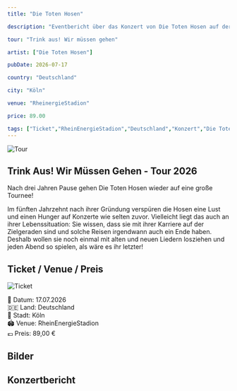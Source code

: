 ```yaml
---
title: "Die Toten Hosen"

description: "Eventbericht über das Konzert von Die Toten Hosen auf der 'Trink aus! Wir müssen gehen Tour' im RheinEnergieStadion in Köln am 17.07.2026."

tour: "Trink aus! Wir müssen gehen"

artist: ["Die Toten Hosen"]

pubDate: 2026-07-17

country: "Deutschland"

city: "Köln"

venue: "RheinergieStadion"

price: 89.00

tags: ["Ticket","RheinEnergieStadion","Deutschland","Konzert","Die Toten Hosen","Trink aus! Wir müssen gehen Tour","2026"]
---
```


![Tour](../../../gallery/2026/07/17/2026-07-17_00-00-00.jpg)

## Trink Aus! Wir Müssen Gehen - Tour 2026

Nach drei Jahren Pause gehen Die Toten Hosen wieder auf eine große Tournee!

Im fünften Jahrzehnt nach ihrer Gründung verspüren die Hosen eine Lust und einen Hunger auf Konzerte wie selten zuvor. 
Vielleicht liegt das auch an ihrer Lebenssituation: Sie wissen, dass sie mit ihrer Karriere auf der Zielgeraden sind und solche Reisen irgendwann auch ein Ende haben. 
Deshalb wollen sie noch einmal mit alten und neuen Liedern losziehen und jeden Abend so spielen, als wäre es ihr letzter!

## Ticket / Venue / Preis

![Ticket](../../../gallery/2026/07/17/2026-07-17_17-30-00.jpg)

📅 Datum: 17.07.2026  
🇩🇪 Land: Deutschland  
📍 Stadt: Köln        
🏟️ Venue: RheinEnergieStadion  
💶 Preis: 89,00 €

## Bilder

## Konzertbericht

<Card title="Setlist" icon="list-format">
</Card>

<LinkCard
    title="Mehr Informationen"
    href="https://fanieng.com/2026/07/17/die-toten-hosen-koeln-rheinergiestadion"
/>



